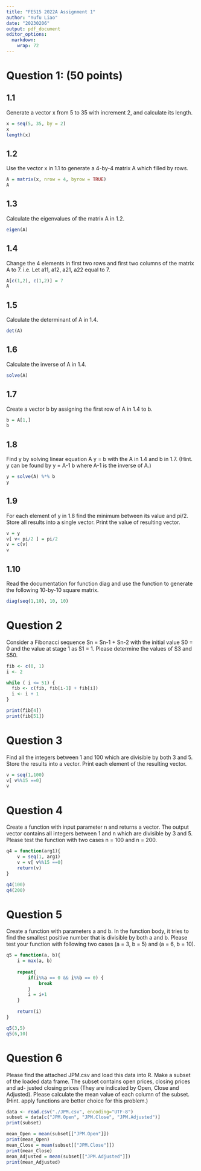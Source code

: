 ```yaml
---
title: "FE515 2022A Assignment 1"
author: "Yufu Liao"
date: "20230206"
output: pdf_document
editor_options: 
  markdown: 
    wrap: 72
---
```


# Question 1: (50 points)

## 1.1

Generate a vector x from 5 to 35 with increment 2, and calculate its
length.

```r
x = seq(5, 35, by = 2)
x
length(x)
```

## 1.2

Use the vector x in 1.1 to generate a 4-by-4 matrix A which filled by
rows.

```r
A = matrix(x, nrow = 4, byrow = TRUE)
A
```

## 1.3

Calculate the eigenvalues of the matrix A in 1.2.

```r
eigen(A)
```

## 1.4

Change the 4 elements in first two rows and first two columns of the
matrix A to 7. i.e. Let a11, a12, a21, a22 equal to 7.

```r
A[c(1,2), c(1,2)] = 7
A
```

## 1.5

Calculate the determinant of A in 1.4.

```r
det(A)
```

## 1.6

Calculate the inverse of A in 1.4.

```r
solve(A)
```

## 1.7

Create a vector b by assigning the first row of A in 1.4 to b.

```r
b = A[1,]
b
```

## 1.8

Find y by solving linear equation A y = b with the A in 1.4 and b in
1.7. (Hint. y can be found by y = A-1 b where A-1 is the inverse of A.)

```r
y = solve(A) %*% b
y
```

## 1.9

For each element of y in 1.8 find the minimum between its value and
pi/2. Store all results into a single vector. Print the value of
resulting vector.

```r
v = y
v[ v< pi/2 ] = pi/2
v = c(v)
v
```

## 1.10

Read the documentation for function diag and use the function to
generate the following 10-by-10 square matrix.

```r
diag(seq(1,10), 10, 10)
```

# Question 2

Consider a Fibonacci sequence Sn = Sn-1 + Sn-2 with the initial value S0
= 0 and the value at stage 1 as S1 = 1. Please determine the values of
S3 and S50.

```r
fib <- c(0, 1)
i <- 2

while ( i <= 51) {
  fib <- c(fib, fib[i-1] + fib[i])
  i <- i + 1
}

print(fib[4])
print(fib[51])
```

# Question 3

Find all the integers between 1 and 100 which are divisible by both 3
and 5. Store the results into a vector. Print each element of the
resulting vector.

```r
v = seq(1,100)
v[ v%%15 ==0]
v
```

# Question 4

Create a function with input parameter n and returns a vector. The
output vector contains all integers between 1 and n which are divisible
by 3 and 5. Please test the function with two cases n = 100 and n = 200.

```r
q4 = function(arg1){
    v = seq(1, arg1)
    v = v[ v%%15 ==0]
    return(v)
}

q4(100)
q4(200)
```

# Question 5

Create a function with parameters a and b. In the function body, it
tries to find the smallest positive number that is divisible by both a
and b. Please test your function with following two cases (a = 3, b = 5)
and (a = 6, b = 10).

```r
q5 = function(a, b){
    i = max(a, b)
    
    repeat{
        if(i%%a == 0 && i%%b == 0) {
            break
        }
        i = i+1
    }
    
    return(i)
}

q5(3,5)
q5(6,10)
```

# Question 6

Please find the attached JPM.csv and load this data into R. Make a
subset of the loaded data frame. The subset contains open prices,
closing prices and ad- justed closing prices (They are indicated by
Open, Close and Adjusted). Please calculate the mean value of each
column of the subset. (Hint. apply functions are better choice for this
problem.)

```r
data <- read.csv("./JPM.csv", encoding="UTF-8")
subset = data[c("JPM.Open", "JPM.Close", "JPM.Adjusted")]
print(subset)

mean_Open = mean(subset[["JPM.Open"]])
print(mean_Open)
mean_Close = mean(subset[["JPM.Close"]])
print(mean_Close)
mean_Adjusted = mean(subset[["JPM.Adjusted"]])
print(mean_Adjusted)
```
